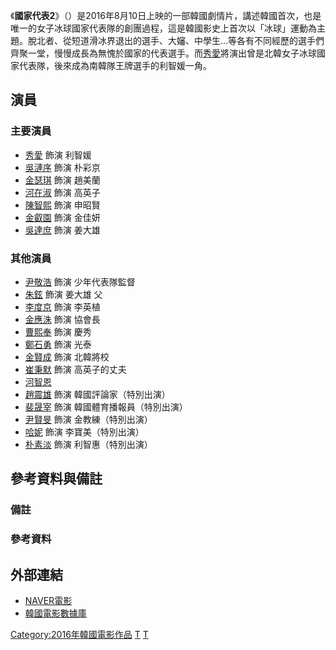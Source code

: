 {{Infobox Film
|片名        = 國家代表2
|電影原名    = {{lang|ko|국가대표2}}
|圖像        = 
|圖像說明    = 
|導演        = [[金鍾鉉_(導演)|金鍾鉉]]
|監製        = 
|製片        = 
|編劇        = [[劉英雅|劉英雅]]
|主演        = {{ubl|[[秀愛|秀愛]]|[[吳漣序|吳漣序]]|[[金瑟琪|金瑟琪]]|[[河在淑|河在淑]]|[[陳智熙|陳智熙]]|[[金叡園|金叡園]]|[[吳達庶|吳達庶]]}}
|分級        = 
|副標題      = 
|主題曲      = 
|片頭曲      = 
|片尾曲      = 
|配樂        =
|攝影        = 
|剪輯        = 
|製片商      = KM Culture
|發行商      = Megabox Plus M
|上映日期    = {{flagicon|KOR}}2016年8月10日
|發行日期    =
|片長        = 126分鐘
|產地        = {{KOR}}
|語言        = [[韓語|韓語]]
|官方網站    = 
|preceded_by = [[B咖大翻身|國家代表]]
|預算        = 
|票房        = 
|中國大陸片名= 
|香港片名    = 
|新馬片名    = 
|台灣片名    = 
|sarft_id    = <!-- 公映許可號碼 -->
|amg_id      = <!-- AMG（All Media Guide）ID -->
|imdb_id     = <!-- IMDB（互聯網電影數據庫）ID -->
}}
《'''國家代表2'''》（{{lang-ko|'''국가대표2'''}}）是2016年8月10日上映的一部韓國劇情片，講述韓國首次，也是唯一的女子冰球國家代表隊的創團過程，這是韓國影史上首次以「冰球」運動為主題。脫北者、從短道滑冰界退出的選手、大嬸、中學生...等各有不同經歷的選手們齊聚一堂，慢慢成長為無愧於國家的代表選手。而[[秀愛|秀愛]]將演出曾是北韓女子冰球國家代表隊，後來成為南韓隊王牌選手的利智媛一角。

== 演員 ==
=== 主要演員 ===
*[[秀愛|秀愛]] 飾演 利智媛
*[[吳漣序|吳漣序]] 飾演 朴彩京
*[[金瑟琪|金瑟琪]] 飾演 趙美蘭
*[[河在淑|河在淑]] 飾演 高英子
*[[陳智熙|陳智熙]] 飾演 申昭賢
*[[金叡園|金叡園]] 飾演 金佳妍
*[[吳達庶|吳達庶]] 飾演 姜大雄
=== 其他演員 ===
*[[尹敬浩|尹敬浩]] 飾演 少年代表隊監督	
*[[朱鉉|朱鉉]] 飾演 姜大雄 父
*[[李度京|李度京]] 飾演 李英植
*[[金應洙|金應洙]] 飾演 協會長
*[[曹熙奉|曹熙奉]] 飾演 慶秀
*[[鄭石勇|鄭石勇]] 飾演 光泰
*[[金賢成|金賢成]] 飾演 北韓將校
*[[崔秉默|崔秉默]] 飾演 高英子的丈夫
*[[河智恩|河智恩]] 
*[[趙震雄|趙震雄]] 飾演 韓國評論家（特別出演）
*[[裴晟宰|裴晟宰]] 飾演 韓國體育播報員（特別出演）
*[[尹賢旻|尹賢旻]] 飾演 金教練（特別出演）
*[[安喜延|哈妮]] 飾演 李寶美（特別出演）
*[[朴素淡|朴素淡]] 飾演 利智惠（特別出演）

== 參考資料與備註 ==
=== 備註 ===
{{ReflistH|2}}
{{NoteFoot}}
{{ReflistF}}
===參考資料===
{{Reflist|2}}

== 外部連結 ==
*[http://movie.naver.com/movie/bi/mi/basic.nhn?code=141824 NAVER電影]{{Wayback|url=http://movie.naver.com/movie/bi/mi/basic.nhn?code=141824 |date=20171030154828 }}{{ko}}
*[http://www.kmdb.or.kr/vod/vod_basic.asp?nation=K&p_dataid=15518&keyword=%EA%B5%AD%EA%B0%80%EB%8C%80%ED%91%9C 韓國電影數據庫]{{Wayback|url=http://www.kmdb.or.kr/vod/vod_basic.asp?nation=K&p_dataid=15518&keyword=%EA%B5%AD%EA%B0%80%EB%8C%80%ED%91%9C |date=20170112080931 }}{{ko}}

[[Category:2016年韓國電影作品|Category:2016年韓國電影作品]]
[[Category:韓語電影|T]]
[[Category:韓國劇情片|T]]